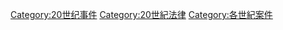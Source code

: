 [[Category:20世纪事件|Category:20世纪事件]]
[[Category:20世紀法律|Category:20世紀法律]]
[[Category:各世紀案件|Category:各世紀案件]]